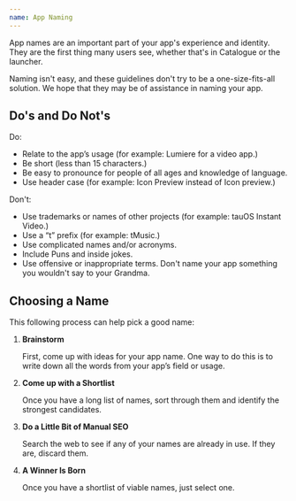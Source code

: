 ```yaml
---
name: App Naming
---
```


App names are an important part of your app's experience and identity. They are the first thing many users see, whether that's in Catalogue or the launcher.

Naming isn't easy, and these guidelines don't try to be a one-size-fits-all solution. We hope that they may be of assistance in naming your app.

## Do's and Do Not's

Do:

- Relate to the app’s usage (for example: Lumiere for a video app.)
- Be short (less than 15 characters.)
- Be easy to pronounce for people of all ages and knowledge of language.
- Use header case (for example: Icon Preview instead of Icon preview.)

Don't:

- Use trademarks or names of other projects (for example: tauOS Instant Video.)
- Use a “t” prefix (for example: tMusic.)
- Use complicated names and/or acronyms.
- Include Puns and inside jokes.
- Use offensive or inappropriate terms. Don't name your app something you wouldn't say to your Grandma.

## Choosing a Name

This following process can help pick a good name:

1. **Brainstorm**

   First, come up with ideas for your app name. One way to do this is to write down all the words from your app’s field or usage.

2. **Come up with a Shortlist**

   Once you have a long list of names, sort through them and identify the strongest candidates.

3. **Do a Little Bit of Manual SEO**

   Search the web to see if any of your names are already in use. If they are, discard them.

4. **A Winner Is Born**

   Once you have a shortlist of viable names, just select one.
